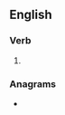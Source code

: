 ==English==

===Verb===
{{head|en|verb form}}

# {{present participle of|bowse|lang=en|nocat=1}}

===Anagrams===
* {{anagrams|en|a=bginosw|bowings}}